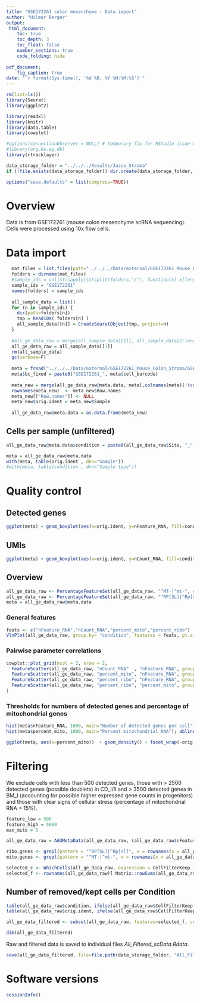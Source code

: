```yaml
---
title: "GSE172261 colon mesenchyme - Data import"
author: "Hilmar Berger"
output: 
 html_document:
    toc: true
    toc_depth: 3
    toc_float: false
    number_sections: true
    code_folding: hide
    
pdf_document:
    fig_caption: true
date: "`r format(Sys.time(), '%d %B, %Y %H:%M:%S')`"
---
```


```r
rm(list=ls())
library(Seurat)
library(ggplot2)

library(readxl)
library(knitr)
library(data.table)
library(cowplot)

#options(connectionObserver = NULL) # temporary fix for RStudio issue with RSQLite
#library(org.Hs.eg.db)
library(rtracklayer)

data_storage_folder = "../../../Results/Jasso_Stroma"
if (!file.exists(data_storage_folder)) dir.create(data_storage_folder, recursive=T)

options("save.defaults" = list(compress=TRUE))

```

# Overview

Data is from GSE172261 (mouse colon mesenchyme scRNA sequencing). Cells were processed using 10x flow cells.  


# Data import

```r
  mat_files = list.files(path="../../../Data/external/GSE172261_Mouse_Colon_Stroma/CellRangerData", pattern = "*.mtx.gz", recursive = T, full.names = T)
  folders = dirname(mat_files)
  #sample_ids = unlist(sapply(strsplit(folders,"/"), function(x) x[length(x)-2] ) )
  sample_ids = "GSE172261"
  names(folders) = sample_ids
  
  all_sample_data = list()
  for (n in sample_ids) {
    dir(path=folders[n])
    tmp = Read10X( folders[n] )
    all_sample_data[[n]] = CreateSeuratObject(tmp, project=n)
  }
  
  #all_ge_data_raw = merge(all_sample_data[[1]], all_sample_data[2:length(all_sample_data)])
  all_ge_data_raw = all_sample_data[[1]]
  rm(all_sample_data)
  gc(verbose=F)
  
  meta = fread("../../../Data/external/GSE172261_Mouse_Colon_Stroma/GSE172261_metadata.tsv.gz")
  meta$bc_fixed = paste0("GSE172261_", meta$cell_barcode)
  
  meta_new = merge(all_ge_data_raw@meta.data, meta[,colnames(meta)[!(colnames(meta) %in% c("nCount_RNA","nFeature_RNA"))], with=F], by.x=0, by.y="bc_fixed", all.x=T, sort=F)
  rownames(meta_new)  <- meta_new$Row.names
  meta_new[["Row.names"]] <- NULL
  meta_new$orig.ident = meta_new$Sample
  
  all_ge_data_raw@meta.data = as.data.frame(meta_new)


```

## Cells per sample (unfiltered)

```r
all_ge_data_raw@meta.data$condition = paste0(all_ge_data_raw$Site, "_", all_ge_data_raw$Treatment)

meta = all_ge_data_raw@meta.data
with(meta, table(orig.ident , dnn="Sample"))
#with(meta, table(condition , dnn="Sample type"))

```


# Quality control

## Detected genes

```r
ggplot(meta) + geom_boxplot(aes(x=orig.ident, y=nFeature_RNA, fill=condition)) + theme(axis.text.x = element_text(angle=45, hjust=1)) + ylab("Number of detected genes") + xlab("Sample") + scale_y_log10()
```

## UMIs

```r
ggplot(meta) + geom_boxplot(aes(x=orig.ident, y=nCount_RNA, fill=condition)) + theme(axis.text.x = element_text(angle=45, hjust=1)) + ylab("Total RNA counts") + xlab("Sample") + scale_y_log10()
```


## Overview

```r
all_ge_data_raw <- PercentageFeatureSet(all_ge_data_raw, "^MT-|^mt-", col.name = "percent_mito")
all_ge_data_raw <- PercentageFeatureSet(all_ge_data_raw, "^RP[SL]|^Rp[sl]", col.name = "percent_ribo")
meta = all_ge_data_raw@meta.data
```

### General features

```r
feats <- c("nFeature_RNA","nCount_RNA","percent_mito","percent_ribo")
VlnPlot(all_ge_data_raw, group.by= "condition", features = feats, pt.size = 0.01,ncol = 2) + NoLegend()
```

### Pairwise parameter correlations

```r
cowplot::plot_grid(ncol = 2, nrow = 2, 
  FeatureScatter(all_ge_data_raw, "nCount_RNA"  , "nFeature_RNA", group.by = "condition", pt.size = .5) + guides(colour = guide_legend(override.aes = list(size=4))),
  FeatureScatter(all_ge_data_raw, "percent_mito", "nFeature_RNA", group.by = "condition", pt.size = .5) + guides(colour = guide_legend(override.aes = list(size=4))),
  FeatureScatter(all_ge_data_raw, "percent_ribo", "nFeature_RNA", group.by = "condition", pt.size = .5) + guides(colour = guide_legend(override.aes = list(size=4))),
  FeatureScatter(all_ge_data_raw, "percent_ribo", "percent_mito", group.by = "condition", pt.size = .5) + guides(colour = guide_legend(override.aes = list(size=4)))
)

```

<!-- ### Pairwise feature distribution densities -->

<!-- ```{r, fig.width=14, fig.height=10} -->
<!-- meta = as.data.table(all_ge_data_raw@meta.data) -->

<!-- ggplot(meta) + geom_density2d_filled(aes(x=nCount_RNA, y=nFeature_RNA), contour_var = "ndensity" ) + facet_wrap(~Condition) + ggtitle("nCount_RNA") -->
<!-- ggplot(meta) + geom_density2d_filled(aes(x=percent_ribo, y=nFeature_RNA), contour_var = "ndensity" ) + facet_wrap(~Condition) + ggtitle("percent ribo") -->
<!-- #ggplot(meta) + geom_density2d_filled(aes(x=percent_mito, y=nFeature_RNA), contour_var = "ndensity" ) + facet_wrap(~group) + ggtitle("percent mitochondrial") -->
<!-- ``` -->

### Thresholds for numbers of detected genes and percentage of mitochondrial genes

```r
hist(meta$nFeature_RNA, 1000, main="Number of detected genes per cell"); abline(v=c(500,5000), col="red")
hist(meta$percent_mito, 1000, main="Percent mitochondrial RNA"); abline(v=5, col="red")
```

```r
ggplot(meta, aes(x=percent_mito))  + geom_density() + facet_wrap(~orig.ident) + geom_vline(xintercept = 5,  col="red")
```


# Filtering 

We exclude cells with less than 500 detected genes, those with > 2500 detected genes (possible doublets) in CD_I/II and > 3500 detected genes in BM_I (accounting for possible higher expressed gene counts in progenitors) and those with clear signs of cellular stress (percentage of mitochondrial RNA > 15%). 

```r
feature_low = 500
feature_high = 5000
max_mito = 5

all_ge_data_raw = AddMetaData(all_ge_data_raw, (all_ge_data_raw$nFeature_RNA > feature_low) & (all_ge_data_raw$nFeature_RNA < feature_high) & (all_ge_data_raw$percent_mito < max_mito), col.name="CellFilterKeep")

ribo.genes <- grepl(pattern = "^RP[SL]|^Rp[sl]", x = rownames(x = all_ge_data_raw@assays$RNA))
mito.genes <- grepl(pattern = "^MT-|^mt-", x = rownames(x = all_ge_data_raw@assays$RNA))

selected_c <- WhichCells(all_ge_data_raw, expression = CellFilterKeep )
selected_f <- rownames(all_ge_data_raw)[ Matrix::rowSums(all_ge_data_raw) >= 2 & !(ribo.genes | mito.genes)]
```


## Number of removed/kept cells per Condition

```r
table(all_ge_data_raw$condition, ifelse(all_ge_data_raw$CellFilterKeep, "Keep","Remove") )
table(all_ge_data_raw$orig.ident, ifelse(all_ge_data_raw$CellFilterKeep, "Keep","Remove") )
```


```r
all_ge_data_filtered <- subset(all_ge_data_raw, features=selected_f, cells=selected_c)

dim(all_ge_data_filtered)
```

Raw and filtered data is saved to individual files *All_Filtered_scData.Rdata*.

```r

save(all_ge_data_filtered, file=file.path(data_storage_folder, "All_Filtered_scData.Rdata"), compress = T)
```


# Software versions

```r
sessionInfo()
```


